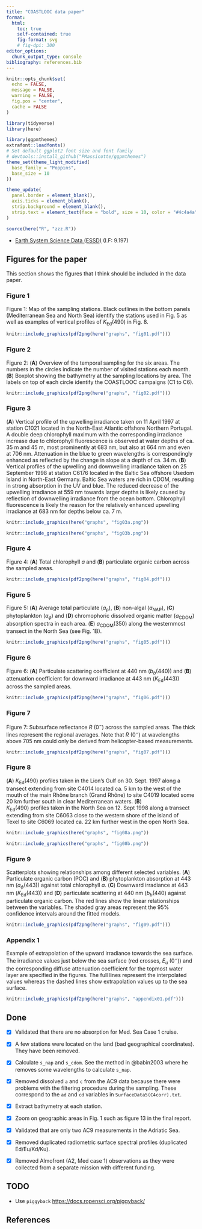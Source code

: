 ```yaml
---
title: "COASTLOOC data paper"
format: 
  html:
    toc: true
    self-contained: true
    fig-format: svg
    # fig-dpi: 300
editor_options: 
  chunk_output_type: console
bibliography: references.bib
---
```


```r
knitr::opts_chunk$set(
  echo = FALSE,
  message = FALSE,
  warning = FALSE,
  fig.pos = "center",
  cache = FALSE
)

library(tidyverse)
library(here)

library(ggpmthemes)
extrafont::loadfonts()
# Set default ggplot2 font size and font family
# devtools::install_github("PMassicotte/ggpmthemes")
theme_set(theme_light_modified(
  base_family = "Poppins",
  base_size = 10
))

theme_update(
  panel.border = element_blank(),
  axis.ticks = element_blank(),
  strip.background = element_blank(),
  strip.text = element_text(face = "bold", size = 10, color = "#4c4a4a")
)

source(here("R", "zzz.R"))
```

-   [Earth System Science Data (ESSD)](https://earth-system-science-data.net/) (I.F: 9.197)

## Figures for the paper

This section shows the figures that I think should be included in the data paper.

### Figure 1

Figure 1: Map of the sampling stations. Black outlines in the bottom panels (Mediterranean Sea and North Sea) identify the stations used in Fig. 5 as well as examples of vertical profiles of $K_{\text{Ed}}(490)$ in Fig. 8.

```r
knitr::include_graphics(pdf2png(here("graphs", "fig01.pdf")))
```

### Figure 2

Figure 2: (**A**) Overview of the temporal sampling for the six areas. The numbers in the circles indicate the number of visited stations each month. (**B**) Boxplot showing the bathymetry at the sampling locations by area. The labels on top of each circle identify the COASTLOOC campaigns (C1 to C6).

```r
knitr::include_graphics(pdf2png(here("graphs", "fig02.pdf")))
```

### Figure 3

(**A**) Vertical profile of the upwelling irradiance taken on 11 April 1997 at station C1021 located in the North-East Atlantic offshore Northern Portugal. A double deep chlorophyll maximum with the corresponding irradiance increase due to chlorophyll fluorescence is observed at water depths of ca. 35 m and 45 m, most prominently at 683 nm, but also at 664 nm and even at 706 nm. Attenuation in the blue to green wavelengths is correspondingly enhanced as reflected by the change in slope at a depth of ca. 34 m. (**B**) Vertical profiles of the upwelling and downwelling irradiance taken on 25 September 1998 at station C6176 located in the Baltic Sea offshore Usedom Island in North-East Germany. Baltic Sea waters are rich in CDOM, resulting in strong absorption in the UV and blue. The reduced decrease of the upwelling irradiance at 559 nm towards larger depths is likely caused by reflection of downwelling irradiance from the ocean bottom. Chlorophyll fluorescence is likely the reason for the relatively enhanced upwelling irradiance at 683 nm for depths below ca. 7 m.

```r
knitr::include_graphics(here("graphs", "fig03a.png"))
```

```r
knitr::include_graphics(here("graphs", "fig03b.png"))
```

### Figure 4

Figure 4: (**A**) Total chlorophyll *a* and (**B**) particulate organic carbon across the sampled areas.

```r
knitr::include_graphics(pdf2png(here("graphs", "fig04.pdf")))
```

### Figure 5

Figure 5: (**A**) Average total particulate ($a_\text{p}$), (**B**) non-algal ($a_\text{NAP}$), (**C**) phytoplankton ($a_{\phi}$) and (**D**) chromophoric dissolved organic matter ($a_\text{CDOM}$) absorption spectra in each area. (**E**) $a_\text{CDOM}(350)$ along the westernmost transect in the North Sea (see Fig. 1B).

```r
knitr::include_graphics(pdf2png(here("graphs", "fig05.pdf")))
```

### Figure 6

Figure 6: (**A**) Particulate scattering coefficient at 440 nm ($b_{b}(440)$) and (**B**) attenuation coefficient for downward irradiance at 443 nm ($K_{\text{Ed}}(443)$) across the sampled areas.

```r
knitr::include_graphics(pdf2png(here("graphs", "fig06.pdf")))
```

### Figure 7

Figure 7: Subsurface reflectance $R~(0^{-})$ across the sampled areas. The thick lines represent the regional averages. Note that $R~(0^{-})$ at wavelengths above 705 nm could only be derived from helicopter-based measurements.

```r
knitr::include_graphics(pdf2png(here("graphs", "fig07.pdf")))
```

### Figure 8

(**A**) $K_{\text{Ed}}(490)$ profiles taken in the Lion’s Gulf on 30. Sept. 1997 along a transect extending from site C4014 located ca. 5 km to the west of the mouth of the main Rhône branch (Grand Rhône) to site C4019 located some 20 km further south in clear Mediterranean waters. (**B**) $K_{\text{Ed}}(490)$ profiles taken in the North Sea on 12. Sept 1998 along a transect extending from site C6063 close to the western shore of the island of Texel to site C6069 located ca. 22 km further west in the open North Sea.

```r
knitr::include_graphics(here("graphs", "fig08a.png"))
```

```r
knitr::include_graphics(here("graphs", "fig08b.png"))
```

### Figure 9

Scatterplots showing relationships among different selected variables. (**A**) Particulate organic carbon (POC) and (**B**) phytoplankton absorption at 443 nm ($a_{\phi}(443)$) against total chlorophyll *a*. (**C**) Downward irradiance at 443 nm ($K_{\text{Ed}}(443)$) and (**D**) particulate scattering at 440 nm ($b_{b}(440)$ against particulate organic carbon. The red lines show the linear relationships between the variables. The shaded gray areas represent the 95% confidence intervals around the fitted models.

```r
knitr::include_graphics(pdf2png(here("graphs", "fig09.pdf")))
```


### Appendix 1

Example of extrapolation of the upward irradiance towards the sea surface. The irradiance values just below the sea surface (red crosses, $E_u~(0^{-})$) and the corresponding diffuse attenuation coefficient for the topmost water layer are specified in the figures. The full lines represent the interpolated values whereas the dashed lines show extrapolation values up to the sea surface.

```r
knitr::include_graphics(pdf2png(here("graphs", "appendix01.pdf")))
```

## Done

-   [x] Validated that there are no absorption for Med. Sea Case 1 cruise.

-   [x] A few stations were located on the land (bad geographical coordinates). They have been removed.

-   [x] Calculate `s_nap` and `s_cdom`. See the method in @babin2003 where he removes some wavelengths to calculate `s_nap`.

-   [x] Removed dissolved `a` and `c` from the AC9 data because there were problems with the filtering procedure during the sampling. These correspond to the `ad` and `cd` variables in `SurfaceData5(C4corr).txt`.

-   [x] Extract bathymetry at each station.

-   [x] Zoom on geographic areas in Fig. 1 such as figure 13 in the final report.

-   [x] Validated that are only two AC9 measurements in the Adriatic Sea.

-   [x] Removed duplicated radiometric surface spectral profiles (duplicated Ed/Eu/Kd/Ku).

-   [x] Removed Almofront (A2, Med case 1) observations as they were collected from a separate mission with different funding.

## TODO

-   Use `piggyback` <https://docs.ropensci.org/piggyback/>

## References


